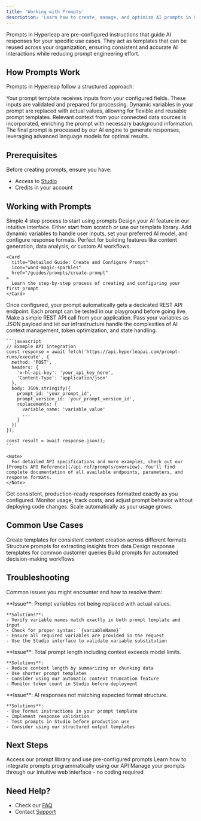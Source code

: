 ```yaml
---
title: 'Working with Prompts'
description: 'Learn how to create, manage, and optimize AI prompts in Hyperleap'
---
```


Prompts in Hyperleap are pre-configured instructions that guide AI responses for your specific use cases. They act as templates that can be reused across your organization, ensuring consistent and accurate AI interactions while reducing prompt engineering effort.

## How Prompts Work

Prompts in Hyperleap follow a structured approach:

<CardGroup cols={2}>
  <Card title="Input Processing" icon="inbox-in">
    Your prompt template receives inputs from your configured fields. These inputs are validated and prepared for processing.
  </Card>

  <Card title="Variable Substitution" icon="arrows-rotate">
    Dynamic variables in your prompt are replaced with actual values, allowing for flexible and reusable prompt templates.
  </Card>

  <Card title="Context Integration" icon="database">
    Relevant context from your connected data sources is incorporated, enriching the prompt with necessary background information.
  </Card>

  <Card title="AI Processing" icon="microchip">
    The final prompt is processed by our AI engine to generate responses, leveraging advanced language models for optimal results.
  </Card>
</CardGroup>

## Prerequisites

Before creating prompts, ensure you have:
- Access to [Studio](https://studio.hyperleapai.com)
- Credits in your account

## Working with Prompts

Simple 4 step process to start using prompts
<Steps>
  <Step title="Create and Configure">
    Design your AI feature in our intuitive interface. Either start from scratch or use our template library. Add dynamic variables to handle user inputs, set your preferred AI model, and configure response formats. Perfect for building features like content generation, data analysis, or custom AI workflows.

    <Card
      title="Detailed Guide: Create and Configure Prompt"
      icon="wand-magic-sparkles"
      href="/guides/prompts/create-prompt"
    >
      Learn the step-by-step process of creating and configuring your first prompt
    </Card>
  </Step>

  <Step title="Save and Activate">
    Once configured, your prompt automatically gets a dedicated REST API endpoint. Each prompt can be tested in our playground before going live.

  </Step>

  <Step title="Integrate via API">
    Make a simple REST API call from your application. Pass your variables as JSON payload and let our infrastructure handle the complexities of AI context management, token optimization, and state handling.

    ```javascript
    // Example API integration
    const response = await fetch('https://api.hyperleapai.com/prompt-runs/execute', {
      method: 'POST',
      headers: {
        'x-hl-api-key': 'your_api_key_here',
        'Content-Type': 'application/json'
      },
      body: JSON.stringify({
        prompt_id: 'your_prompt_id',
        prompt_version_id: 'your_prompt_version_id',
        replacements: {
          variable_name: 'variable_value'
          ...
        }
      })
    });

    const result = await response.json();
    ```

    <Note>
      For detailed API specifications and more examples, check out our [Prompts API Reference](/api-ref/prompts/overview). You'll find complete documentation of all available endpoints, parameters, and response formats.
    </Note>
  </Step>

  <Step title="Ship with Confidence">
    Get consistent, production-ready responses formatted exactly as you configured. Monitor usage, track costs, and adjust prompt behavior without deploying code changes. Scale automatically as your usage grows.
  </Step>
</Steps>

## Common Use Cases

<CardGroup cols={2}>
  <Card title="Content Generation">
    Create templates for consistent content creation across different formats
  </Card>
  <Card title="Data Analysis">
    Structure prompts for extracting insights from data
  </Card>
  <Card title="Customer Support">
    Design response templates for common customer queries
  </Card>
  <Card title="Process Automation">
    Build prompts for automated decision-making workflows
  </Card>
</CardGroup>

## Troubleshooting
Common issues you might encounter and how to resolve them:

<AccordionGroup>
  <Accordion title="Variable Substitution Errors" icon="brackets-curly">
    **Issue**: Prompt variables not being replaced with actual values.
    
    **Solutions**:
    - Verify variable names match exactly in both prompt template and input
    - Check for proper syntax: `{variableName}`
    - Ensure all required variables are provided in the request
    - Use the Studio interface to validate variable substitution
  </Accordion>

  <Accordion title="Context Length Exceeded" icon="text-size">
    **Issue**: Total prompt length including context exceeds model limits.
    
    **Solutions**:
    - Reduce context length by summarizing or chunking data
    - Use shorter prompt templates
    - Consider using our automatic context truncation feature
    - Monitor token count in Studio before deployment
  </Accordion>

  <Accordion title="Response Format Mismatch" icon="code-merge">
    **Issue**: AI responses not matching expected format structure.
    
    **Solutions**:
    - Use format instructions in your prompt template
    - Implement response validation
    - Test prompts in Studio before production use
    - Consider using our structured output templates
  </Accordion>
</AccordionGroup>

## Next Steps

<CardGroup cols={3}>
  <Card
    title="Prompt Library"
    icon="wand-magic-sparkles"
    href="https://studio.hyperleapai.com/prompt-library"
  >
    Access our prompt library and use pre-configured prompts
  </Card>
  <Card
    title="API Reference"
    icon="code"
    href="/api-ref/prompts/overview"
  >
    Learn how to integrate prompts programmatically using our API
  </Card>
 <Card
    title="Hyperleap Studio"
    icon="browser"
    href="https://studio.hyperleapai.com"
  >
    Manage your prompts through our intuitive web interface - no coding required
  </Card> 
</CardGroup>

## Need Help?

- Check our [FAQ](/guides/faq)
- Contact [Support](mailto:support@hyperleap.ai)
